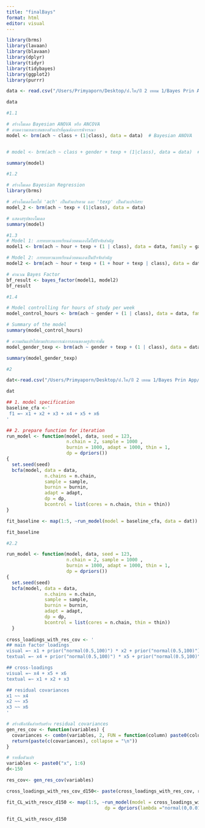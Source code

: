 ```yaml
---
title: "finalBays"
format: html
editor: visual
---
```


```r
library(brms)
library(lavaan)
library(blavaan)
library(dplyr)
library(tidyr)
library(tidybayes)
library(ggplot2)
library(purrr)
```

```r
data <- read.csv("/Users/Primyaporn/Desktop/ป.โท/ปี 2 เทอม 1/Bayes Prin App/สอบปลายภาค/ach.csv")

data


```

```r
#1.1

# สร้างโมเดล Bayesian ANOVA หรือ ANCOVA
# ตามความเหมาะสมของตัวแปรที่คุณต้องการพิจารณา
model <- brm(ach ~ class + (1|class), data = data)  # Bayesian ANOVA


# model <- brm(ach ~ class + gender + texp + (1|class), data = data)  # Bayesian ANCOVA

summary(model)

```

```r
#1.2

# สร้างโมเดล Bayesian Regression
library(brms)

# สร้างโมเดลโดยให้ 'ach' เป็นตัวแปรตาม และ 'texp' เป็นตัวแปรอิสระ
model_2 <- brm(ach ~ texp + (1|class), data = data)

# แสดงสรุปของโมเดล
summary(model)
```

```r
#1.3
# Model 1: การทบทวนบทเรียนด้วยตนเองไม่ใช่ปัจจัยสำคัญ
model1 <- brm(ach ~ hour + texp + (1 | class), data = data, family = gaussian, save_pars = save_pars(all = TRUE))

# Model 2: การทบทวนบทเรียนด้วยตนเองเป็นปัจจัยสำคัญ
model2 <- brm(ach ~ hour + texp + (1 + hour + texp | class), data = data, family = gaussian, save_pars = save_pars(all = TRUE))

# คำนวณ Bayes Factor
bf_result <- bayes_factor(model1, model2)
bf_result

```

```r
#1.4

# Model controlling for hours of study per week
model_control_hours <- brm(ach ~ gender + (1 | class), data = data, family = gaussian)

# Summary of the model
summary(model_control_hours)


```

```r
# ความผันแปรไปตามประสบการณ์การสอนของครูประจำชั้น
model_gender_texp <- brm(ach ~ gender + texp + (1 | class), data = data, family = gaussian)

summary(model_gender_texp)

```

```r
#2

dat<-read.csv("/Users/Primyaporn/Desktop/ป.โท/ปี 2 เทอม 1/Bayes Prin App/สอบปลายภาค/CFA.csv")

dat
```

```r
## 1. model specification
baseline_cfa <-'
 f1 =~ x1 + x2 + x3 + x4 + x5 + x6
'

## 2. prepare function for iteration
run_model <- function(model, data, seed = 123, 
                      n.chain = 2, sample = 1000 ,
                      burnin = 1000, adapt = 1000, thin = 1,
                      dp = dpriors())
{
  set.seed(seed)
  bcfa(model, data = data,
              n.chains = n.chain,
              sample = sample,
              burnin = burnin,
              adapt = adapt,
              dp = dp,
              bcontrol = list(cores = n.chain, thin = thin))
}

fit_baseline <- map(1:5, ~run_model(model = baseline_cfa, data = dat))

fit_baseline
```

```r
#2.2

run_model <- function(model, data, seed = 123, 
                      n.chain = 2, sample = 1000 ,
                      burnin = 1000, adapt = 1000, thin = 1,
                      dp = dpriors())
{
  set.seed(seed)
  bcfa(model, data = data,
              n.chains = n.chain,
              sample = sample,
              burnin = burnin,
              adapt = adapt,
              dp = dp,
              bcontrol = list(cores = n.chain, thin = thin))
  }
  
cross_loadings_with_res_cov <- '
## main factor loadings
visual =~ x1 + prior("normal(0.5,100)") * x2 + prior("normal(0.5,100)") * x3
textual =~ x4 + prior("normal(0.5,100)") * x5 + prior("normal(0.5,100)") * x6

## cross-loadings
visual =~ x4 + x5 + x6
textual =~ x1 + x2 + x3

## residual covariances
x1 ~~ x4
x2 ~~ x5
x3 ~~ x6
'

# สร้างฟังก์ชันสำหรับสร้าง residual covariances
gen_res_cov <- function(variables) {
  covariances <- combn(variables, 2, FUN = function(column) paste0(column[1], " ~~ ", column[2]))
  return(paste(c(covariances), collapse = "\n"))
}

# รายชื่อตัวแปร
variables <- paste0("x", 1:6)
d<-150

res_cov<- gen_res_cov(variables)

cross_loadings_with_res_cov_d150<- paste(cross_loadings_with_res_cov, res_cov, sep ="\n")

fit_CL_with_rescv_d150 <- map(1:5, ~run_model(model = cross_loadings_with_res_cov_d150, data = dat,
                                    dp = dpriors(lambda ="normal(0,0.01)")))

fit_CL_with_rescv_d150


```
